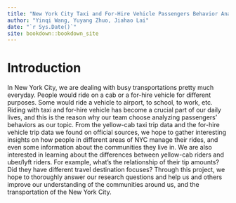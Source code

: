 ```yaml
--- 
title: "New York City Taxi and For-Hire Vehicle Passengers Behavior Analysis"
author: "Yinqi Wang, Yuyang Zhuo, Jiahao Lai"
date: "`r Sys.Date()`"
site: bookdown::bookdown_site
---
```


# Introduction

In New York City, we are dealing with busy transportations pretty much everyday. People would ride on a cab or a for-hire vehicle for different purposes. Some would ride a vehicle to airport, to school, to work, etc. Riding with taxi and for-hire vehicle has become a crucial part of our daily lives, and this is the reason why our team choose analyzing passengers' behaviors as our topic. From the yellow-cab taxi trip data and the for-hire vehicle trip data we found on official sources, we hope to gather interesting insights on how people in different areas of NYC manage their rides, and even some information about the communities they live in. We are also interested in learning about the differences between yellow-cab riders and uber/lyft riders. For example, what's the relationship of their tip amounts? Did they have different travel destination focuses? Through this project, we hope to thoroughly answer our research questions and help us and others improve our understanding of the communities around us, and the transportation of the New York City.